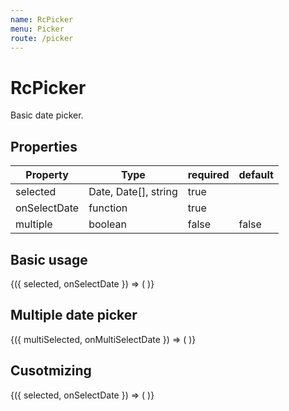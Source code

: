 ```yaml
---
name: RcPicker
menu: Picker
route: /picker
---
```



# RcPicker

Basic date picker.

## Properties

| Property     | Type                 | required | default |
| ------------ | -------------------- | -------- | ------- |
| selected     | Date, Date[], string | true     |         |
| onSelectDate | function             | true     |         |
| multiple     | boolean              | false    | false   |

## Basic usage

<Playground>
  <Wrapper>
    {({ selected, onSelectDate }) => (
      <RcPicker selected={selected} onSelectDate={onSelectDate} />
    )}
  </Wrapper>
</Playground>

## Multiple date picker

<Playground>
  <Wrapper>
    {({ multiSelected, onMultiSelectDate }) => (
      <RcPicker
        multiple
        selected={multiSelected}
        onSelectDate={onMultiSelectDate}
      />
    )}
  </Wrapper>
</Playground>

## Cusotmizing

<Playground>
  <Wrapper>
    {({ selected, onSelectDate }) => (
      <RcPicker
        dayOfWeek={['Sun', 'Mon', 'Tue', 'Wed', 'Thu', 'Fri', 'Sat']}
        dateData={{
          '2018-12-25': {
            events: ['🎄 🎅'],
            styles: {
              dateBox: {
                backgroundColor: 'red',
              },
              dateText: {
                color: 'white',
              },
            },
          },
        }}
        markToday
        selected={selected}
        onSelectDate={onSelectDate}
        styles={{
          container: {
            width: 300,
            height: 350,
            backgroundColor: '#4aa4e4',
            border: '1px solid black',
          },
          header: {
            border: 'none',
          },
          table: {
            border: 'none',
          },
          dayContainer: {
            borderBottom: '1px solid black',
          },
          dayText: {
            color: 'black',
          },
          selectedBox: {
            backgroundColor: 'black',
          },
        }}
      />
    )}
  </Wrapper>
</Playground>
